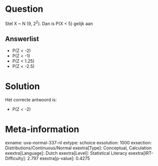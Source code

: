 Question
========

Stel X \~ N (9, 2^2^). Dan is P(X \< 5) gelijk aan


Answerlist
----------

* P(Z < -2)
* P(Z < -1)
* P(Z < 1.25)
* P(Z < -2.5)

Solution
========

Het correcte antwoord is: 

* P(Z < -2)

Meta-information
================
exname: uva-normal-337-nl
extype: schoice
exsolution: 1000
exsection: Distributions/Continuous/Normal
exextra[Type]: Conceptual, Calculation
exextra[Language]: Dutch
exextra[Level]: Statistical Literacy
exextra[IRT-Difficulty]: 2.797
exextra[p-value]: 0.4275
